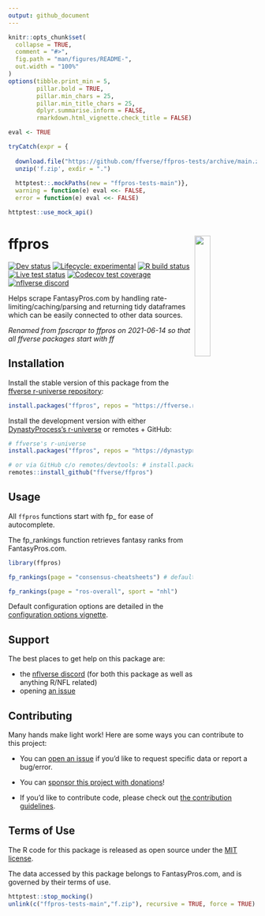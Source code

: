```yaml
---
output: github_document
---
```


<!-- README.md is generated from README.Rmd. Please edit that file -->

```r
knitr::opts_chunk$set(
  collapse = TRUE,
  comment = "#>",
  fig.path = "man/figures/README-",
  out.width = "100%"
)
options(tibble.print_min = 5, 
        pillar.bold = TRUE, 
        pillar.min_chars = 25, 
        pillar.min_title_chars = 25,
        dplyr.summarise.inform = FALSE,
        rmarkdown.html_vignette.check_title = FALSE)

eval <- TRUE

tryCatch(expr = {
  
  download.file("https://github.com/ffverse/ffpros-tests/archive/main.zip","f.zip")
  unzip('f.zip', exdir = ".")
  
  httptest::.mockPaths(new = "ffpros-tests-main")},
  warning = function(e) eval <<- FALSE,
  error = function(e) eval <<- FALSE)

httptest::use_mock_api()
```

# ffpros <a href='#'><img src="man/figures/logo.png" align="right" width="25%" min-width="120px"/></a>

<!-- badges: start -->

<!-- [![CRAN status](https://img.shields.io/cran/v/ffpros?style=flat-square&logo=R&label=CRAN)](https://CRAN.R-project.org/package=ffpros)  -->
[![Dev status](https://img.shields.io/github/r-package/v/ffverse/ffpros/main?label=dev%20version&style=flat-square&logo=github)](https://ffpros.dynastyprocess.com/)
[![Lifecycle: experimental](https://img.shields.io/badge/lifecycle-experimental-orange.svg?style=flat-square)](https://lifecycle.r-lib.org/articles/stages.html)
[![R build status](https://img.shields.io/github/workflow/status/ffverse/ffpros/R-CMD-check?label=R%20check&style=flat-square&logo=github)](https://github.com/ffverse/ffpros/actions)
[![Live test status](https://img.shields.io/github/workflow/status/ffverse/ffpros/TestLiveSite?label=Live%20check&style=flat-square&logo=github)](https://github.com/ffverse/ffpros/actions)
[![Codecov test coverage](https://img.shields.io/codecov/c/github/ffverse/ffpros?label=codecov&style=flat-square&logo=codecov)](https://codecov.io/gh/ffverse/ffpros?branch=main)
[![nflverse discord](https://img.shields.io/discord/591914197219016707.svg?color=5865F2&label=nflverse%20discord&logo=discord&logoColor=5865F2&style=flat-square)](https://discord.com/invite/5Er2FBnnQa)

<!-- badges: end -->

Helps scrape FantasyPros.com by handling rate-limiting/caching/parsing and returning tidy dataframes which can be easily connected to other data sources.

_Renamed from fpscrapr to ffpros on 2021-06-14 so that all ffverse packages start with ff_

## Installation

Install the stable version of this package from the [ffverse r-universe repository](https://ffverse.r-universe.dev):

```r
install.packages("ffpros", repos = "https://ffverse.r-universe.dev")
```

Install the development version with either [DynastyProcess's r-universe](https://dynastyprocess.r-universe.dev) or remotes + GitHub:

```r
# ffverse's r-universe
install.packages("ffpros", repos = "https://dynastyprocess.r-universe.dev")

# or via GitHub c/o remotes/devtools: # install.packages('remotes')
remotes::install_github("ffverse/ffpros")
```

## Usage

All `ffpros` functions start with fp_ for ease of autocomplete.

The fp_rankings function retrieves fantasy ranks from FantasyPros.com.

```r
library(ffpros)

fp_rankings(page = "consensus-cheatsheets") # defaults to nfl!

fp_rankings(page = "ros-overall", sport = "nhl")
```


Default configuration options are detailed in the [configuration options vignette](https://ffpros.dynastyprocess.com/articles). 


## Support

The best places to get help on this package are:

- the [nflverse discord](https://discord.com/invite/5Er2FBnnQa) (for both this package as well as anything R/NFL related)
- opening [an issue](https://github.com/ffverse/ffpros/issues/new/choose)

## Contributing

Many hands make light work! Here are some ways you can contribute to this project:

-   You can [open an issue](https://github.com/ffverse/ffpros/issues/new/choose) if you'd like to request specific data or report a bug/error.

-   You can [sponsor this project with donations](https://github.com/sponsors/tanho63)!

-   If you'd like to contribute code, please check out [the contribution guidelines](https://ffpros.dynastyprocess.com/CONTRIBUTING.html).

## Terms of Use

The R code for this package is released as open source under the [MIT license](https://ffpros.dynastyprocess.com/LICENSE.html).

The data accessed by this package belongs to FantasyPros.com, and is governed by their terms of use.

```r
httptest::stop_mocking()
unlink(c("ffpros-tests-main","f.zip"), recursive = TRUE, force = TRUE)
```
